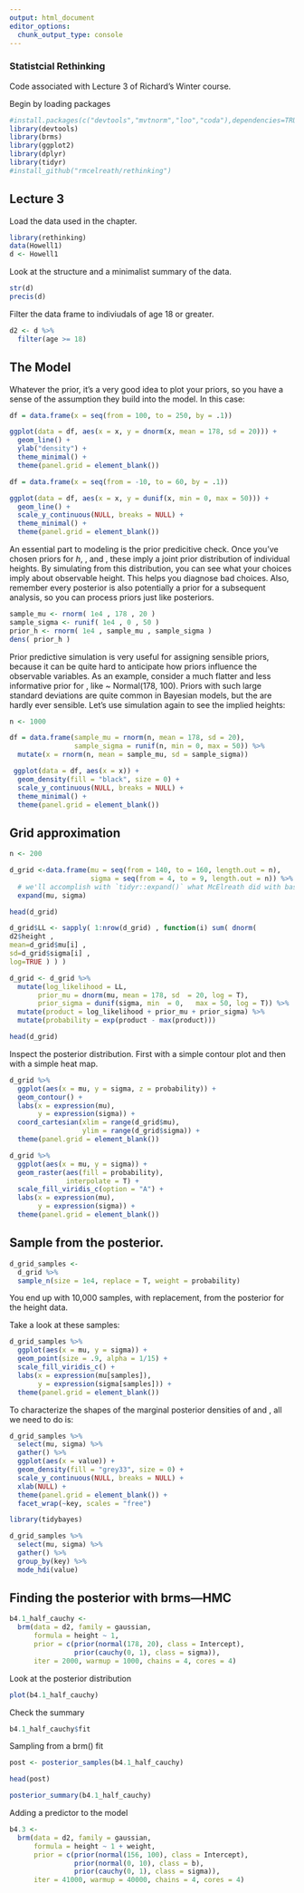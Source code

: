 ```yaml
---
output: html_document
editor_options: 
  chunk_output_type: console
---
```

### Statistcial Rethinking

Code associated with Lecture 3 of Richard's Winter course.

Begin by loading packages
```r
#install.packages(c("devtools","mvtnorm","loo","coda"),dependencies=TRUE)
library(devtools)
library(brms)
library(ggplot2)
library(dplyr)
library(tidyr)
#install_github("rmcelreath/rethinking")
```

## Lecture 3

Load the data used in the chapter.
```r
library(rethinking)
data(Howell1)
d <- Howell1
```

Look at the structure and a minimalist summary of the data.
```r
str(d)
precis(d)
```

Filter the data frame to indiviudals of age 18 or greater.
```r
d2 <- d %>%
  filter(age >= 18)
```

The Model
---------
Whatever the prior, it’s a very good idea to plot your priors, so you have a sense of the
assumption they build into the model. In this case:
```r
df = data.frame(x = seq(from = 100, to = 250, by = .1))

ggplot(data = df, aes(x = x, y = dnorm(x, mean = 178, sd = 20))) +
  geom_line() +
  ylab("density") +
  theme_minimal() +
  theme(panel.grid = element_blank())
```

```r
df = data.frame(x = seq(from = -10, to = 60, by = .1))

ggplot(data = df, aes(x = x, y = dunif(x, min = 0, max = 50))) +
  geom_line() +
  scale_y_continuous(NULL, breaks = NULL) +
  theme_minimal() +
  theme(panel.grid = element_blank())
```

An essential part to modeling is the prior predicitive check. Once you’ve chosen priors for $h$, \mu, and \sigma, these imply a joint prior distribution of individual heights. By simulating from this distribution, you can see what your choices imply about observable height. This helps you diagnose bad choices. Also, remember every posterior is also
potentially a prior for a subsequent analysis, so you can process priors just like posteriors.
```r
sample_mu <- rnorm( 1e4 , 178 , 20 )
sample_sigma <- runif( 1e4 , 0 , 50 )
prior_h <- rnorm( 1e4 , sample_mu , sample_sigma )
dens( prior_h )
```

Prior predictive simulation is very useful for assigning sensible priors, because it can
be quite hard to anticipate how priors influence the observable variables. As an example,
consider a much flatter and less informative prior for \mu, like \mu ~ Normal(178, 100). Priors with such large standard deviations are quite common in Bayesian models, but the are hardly ever sensible. Let’s use simulation again to see the implied heights:
```r
n <- 1000

df = data.frame(sample_mu = rnorm(n, mean = 178, sd = 20),
                sample_sigma = runif(n, min = 0, max = 50)) %>%
  mutate(x = rnorm(n, mean = sample_mu, sd = sample_sigma))

 ggplot(data = df, aes(x = x)) +
  geom_density(fill = "black", size = 0) +
  scale_y_continuous(NULL, breaks = NULL) +
  theme_minimal() +
  theme(panel.grid = element_blank())
```

Grid approximation
------------------

```r
n <- 200

d_grid <-data.frame(mu = seq(from = 140, to = 160, length.out = n),
                    sigma = seq(from = 4, to = 9, length.out = n)) %>% 
  # we'll accomplish with `tidyr::expand()` what McElreath did with base R `expand.grid()`
  expand(mu, sigma)

head(d_grid)

d_grid$LL <- sapply( 1:nrow(d_grid) , function(i) sum( dnorm(
d2$height ,
mean=d_grid$mu[i] ,
sd=d_grid$sigma[i] ,
log=TRUE ) ) )

d_grid <- d_grid %>%
  mutate(log_likelihood = LL,
       prior_mu = dnorm(mu, mean = 178, sd  = 20, log = T),
       prior_sigma = dunif(sigma, min  = 0,   max = 50, log = T)) %>% 
  mutate(product = log_likelihood + prior_mu + prior_sigma) %>% 
  mutate(probability = exp(product - max(product)))

head(d_grid)
```

Inspect the posterior distribution. First with a simple contour plot and then with a simple heat map.
```r
d_grid %>% 
  ggplot(aes(x = mu, y = sigma, z = probability)) + 
  geom_contour() +
  labs(x = expression(mu),
       y = expression(sigma)) +
  coord_cartesian(xlim = range(d_grid$mu),
                  ylim = range(d_grid$sigma)) +
  theme(panel.grid = element_blank())
```

```r
d_grid %>% 
  ggplot(aes(x = mu, y = sigma)) + 
  geom_raster(aes(fill = probability),
              interpolate = T) +
  scale_fill_viridis_c(option = "A") +
  labs(x = expression(mu),
       y = expression(sigma)) +
  theme(panel.grid = element_blank())
```

Sample from the posterior.
--------------------------
```r
d_grid_samples <- 
  d_grid %>% 
  sample_n(size = 1e4, replace = T, weight = probability)
```

You end up with 10,000 samples, with replacement, from the posterior for the height data.

Take a look at these samples:
```r
d_grid_samples %>% 
  ggplot(aes(x = mu, y = sigma)) + 
  geom_point(size = .9, alpha = 1/15) +
  scale_fill_viridis_c() +
  labs(x = expression(mu[samples]),
       y = expression(sigma[samples])) +
  theme(panel.grid = element_blank())
```

To characterize the shapes of the marginal posterior densities of \mu and \sigma, all we need to do is:
```r
d_grid_samples %>% 
  select(mu, sigma) %>% 
  gather() %>%
  ggplot(aes(x = value)) + 
  geom_density(fill = "grey33", size = 0) +
  scale_y_continuous(NULL, breaks = NULL) +
  xlab(NULL) +
  theme(panel.grid = element_blank()) +
  facet_wrap(~key, scales = "free")
```

```r
library(tidybayes)

d_grid_samples %>% 
  select(mu, sigma) %>% 
  gather() %>% 
  group_by(key) %>% 
  mode_hdi(value)
```


Finding the posterior with brms---HMC
---------------------------------------------------------
```r
b4.1_half_cauchy <- 
  brm(data = d2, family = gaussian,
      formula = height ~ 1,
      prior = c(prior(normal(178, 20), class = Intercept),
                prior(cauchy(0, 1), class = sigma)),
      iter = 2000, warmup = 1000, chains = 4, cores = 4)
```

Look at the posterior distribution
```r
plot(b4.1_half_cauchy)
```

Check the summary
```r
b4.1_half_cauchy$fit
```

Sampling from a brm() fit
```r
post <- posterior_samples(b4.1_half_cauchy)

head(post)

posterior_summary(b4.1_half_cauchy)
```

Adding a predictor to the model
```r
b4.3 <- 
  brm(data = d2, family = gaussian,
      formula = height ~ 1 + weight,
      prior = c(prior(normal(156, 100), class = Intercept),
                prior(normal(0, 10), class = b),
                prior(cauchy(0, 1), class = sigma)),
      iter = 41000, warmup = 40000, chains = 4, cores = 4)
```





